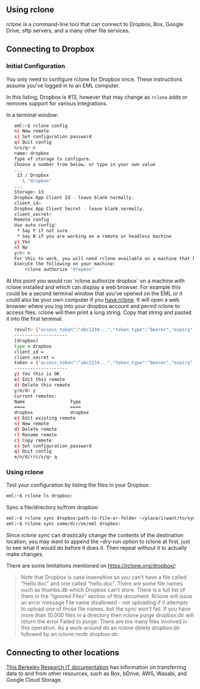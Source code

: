 

Using rclone
------------

*rclone* is a command-line tool that can connect to Dropbox, Box, Google
Drive, sftp servers, and a many other file services.

Connecting to Dropbox
---------------------

### Initial Configuration

You only need to configure rclone for Dropbox once. These instructions
assume you've logged in to an EML computer.

:::{.callout-note}
In this listing, Dropbox is #13, however that may change as `rclone` adds or removes support for various integrations.
:::

In a terminal window:

```bash
   eml:~$ rclone config
   n) New remote
   s) Set configuration password
   q) Quit config
   n/s/q> n
   name> dropbox
   Type of storage to configure.
   Choose a number from below, or type in your own value
   ...
    13 / Dropbox
      \ "dropbox"
   ...
   Storage> 13
   Dropbox App Client Id - leave blank normally.
   client_id>
   Dropbox App Client Secret - leave blank normally.
   client_secret>
   Remote config
   Use auto config?
    * Say Y if not sure
    * Say N if you are working on a remote or headless machine
   y) Yes
   n) No
   y/n> n
   For this to work, you will need rclone available on a machine that has a web browser available.
   Execute the following on your machine:
       rclone authorize "dropbox"
```

At this point you would run \`rclone authorize dropbox\` on a machine
with rclone installed and which can display a web browser. For example
this could be a second terminal window that you've opened on the EML or
it could also be your own computer if you [have
rclone](https://rclone.org/downloads/). It will open a web browser where
you log into your dropbox account and permit rclone to access files.
rclone will then print a long string. Copy that string and pasted it
into the first terminal.

```bash
   result> {"access_token":"abc1234...","token_type":"bearer","expiry":"0001-01-01T00:00:00Z"}
   --------------------
   [dropbox]
   type = dropbox
   client_id =
   client_secret =
   token = {"access_token":"abc1234...","token_type":"bearer","expiry":"0001-01-01T00:00:00Z"}
   --------------------
   y) Yes this is OK
   e) Edit this remote
   d) Delete this remote
   y/e/d> y
   Current remotes:
   Name                 Type
   ====                 ====
   dropbox              dropbox
   e) Edit existing remote
   n) New remote
   d) Delete remote
   r) Rename remote
   c) Copy remote
   s) Set configuration password
   q) Quit config
   e/n/d/r/c/s/q> q
```

### Using rclone

Test your configuration by listing the files in your Dropbox:

```bash
eml:~$ rclone ls dropbox:
```

Sync a file/directory to/from dropbox:

```bash
eml:~$ rclone sync dropbox:path-to-file-or-folder ~/place/i/want/to/sync/to/
eml:~$ rclone sync some/dir/on/eml dropbox:
```

Since *rclone sync* can drastically change the contents of the
destination location, you may want to append the --dry-run option to
rclone at first, just to see what it would do before it does it. Then
repeat without it to actually make changes.

There are some limitations mentioned on <https://rclone.org/dropbox/>:

> Note that Dropbox is case insensitive so you can’t have a file called
> “Hello.doc” and one called “hello.doc”. There are some file names such
> as thumbs.db which Dropbox can’t store. There is a full list of them
> in the “Ignored Files” section of this document. Rclone will issue an
> error message File name disallowed - not uploading if it attempts to
> upload one of those file names, but the sync won’t fail. If you have
> more than 10,000 files in a directory then rclone purge dropbox:dir
> will return the error Failed to purge: There are too many files
> involved in this operation. As a work-around do an rclone delete
> dropbox:dir followed by an rclone rmdir dropbox:dir.

Connecting to other locations
---------------------

[This Berkeley Research IT documentation](https://docs-research-it.berkeley.edu/services/research-data/data-transfer/#rclone) has information on transferring data to and from other resources, such as Box, bDrive, AWS, Wasabi, and Google Cloud Storage.